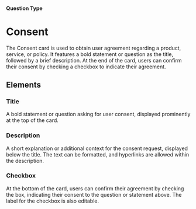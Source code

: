 
#### Question Type

# Consent

The Consent card is used to obtain user agreement regarding a product, service, or policy. It features a bold statement or question as the title, followed by a brief description. At the end of the card, users can confirm their consent by checking a checkbox to indicate their agreement.

<SurveyEmbed surveyUrl="https://app.formbricks.com/s/orxp15pca6x2nfr3v8pttpwm" />

## Elements

<MdxImage
  src={Consent}
  alt="Overview of Consent question type"
  quality="100"
  className="max-w-full rounded-lg sm:max-w-3xl"
/>

### Title

A bold statement or question asking for user consent, displayed prominently at the top of the card.

### Description

A short explanation or additional context for the consent request, displayed below the title. The text can be formatted, and hyperlinks are allowed within the description.

### Checkbox

At the bottom of the card, users can confirm their agreement by checking the box, indicating their consent to the question or statement above. The label for the checkbox is also editable.
